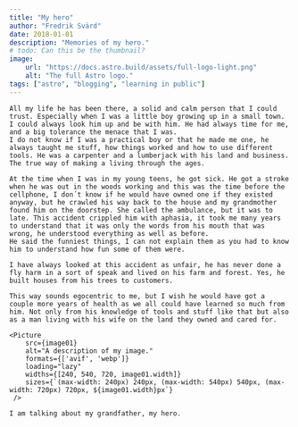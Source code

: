 ```yaml
---
title: "My hero"
author: "Fredrik Svärd"
date: 2018-01-01
description: "Memories of my hero."
# todo: Can this be the thumbnail?
image:
    url: "https://docs.astro.build/assets/full-logo-light.png"
    alt: "The full Astro logo."
tags: ["astro", "blogging", "learning in public"]
---
```



<PostLayout frontmatter={frontmatter}>


    All my life he has been there, a solid and calm person that I could trust. Especially when I was a little boy growing up in a small town. I could always look him up and be with him. He had always time for me, and a big tolerance the menace that I was.
    I do not know if I was a practical boy or that he made me one, he always taught me stuff, how things worked and how to use different tools. He was a carpenter and a lumberjack with his land and business. The true way of making a living through the ages.

    At the time when I was in my young teens, he got sick. He got a stroke when he was out in the woods working and this was the time before the cellphone, I don´t know if he would have owned one if they existed anyway, but he crawled his way back to the house and my grandmother found him on the doorstep. She called the ambulance, but it was to late. This accident crippled him with aphasia, it took me many years to understand that it was only the words from his mouth that was wrong, he understood everything as well as before.
    He said the funniest things, I can not explain them as you had to know him to understand how fun some of them were.

    I have always looked at this accident as unfair, he has never done a fly harm in a sort of speak and lived on his farm and forest. Yes, he built houses from his trees to customers.

    This way sounds egocentric to me, but I wish he would have got a couple more years of health as we all could have learned so much from him. Not only from his knowledge of tools and stuff like that but also as a man living with his wife on the land they owned and cared for.

    <Picture
        src={image01}
        alt="A description of my image."
        formats={['avif', 'webp']}
        loading="lazy"
        widths={[240, 540, 720, image01.width]}
        sizes={`(max-width: 240px) 240px, (max-width: 540px) 540px, (max-width: 720px) 720px, ${image01.width}px`}
     />

    I am talking about my grandfather, my hero.

</PostLayout>
